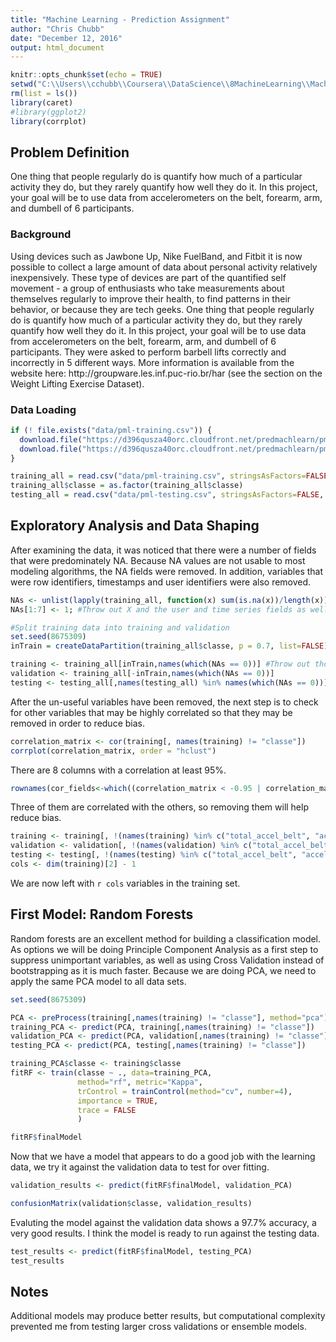 ```yaml
---
title: "Machine Learning - Prediction Assignment"
author: "Chris Chubb"
date: "December 12, 2016"
output: html_document
---
```


```r
knitr::opts_chunk$set(echo = TRUE)
setwd("C:\\Users\\cchubb\\Coursera\\DataScience\\8MachineLearning\\MachineLearning_PredictionAssignment")
rm(list = ls())
library(caret)
#library(ggplot2)
library(corrplot)

```

## Problem Definition

One thing that people regularly do is quantify how much of a particular activity they do, but they rarely quantify how well they do it. In this project, your goal will be to use data from accelerometers on the belt, forearm, arm, and dumbell of 6 participants.

### Background

Using devices such as Jawbone Up, Nike FuelBand, and Fitbit it is now possible to collect a large amount of data about personal activity relatively inexpensively. These type of devices are part of the quantified self movement - a group of enthusiasts who take measurements about themselves regularly to improve their health, to find patterns in their behavior, or because they are tech geeks. One thing that people regularly do is quantify how much of a particular activity they do, but they rarely quantify how well they do it. In this project, your goal will be to use data from accelerometers on the belt, forearm, arm, and dumbell of 6 participants. They were asked to perform barbell lifts correctly and incorrectly in 5 different ways. More information is available from the website here: http://groupware.les.inf.puc-rio.br/har (see the section on the Weight Lifting Exercise Dataset).

### Data Loading

```r
if (! file.exists("data/pml-training.csv")) {
  download.file("https://d396qusza40orc.cloudfront.net/predmachlearn/pml-training.csv", "data/pml-training.csv")
  download.file("https://d396qusza40orc.cloudfront.net/predmachlearn/pml-testing.csv", "data/pml-testing.csv")
}

training_all = read.csv("data/pml-training.csv", stringsAsFactors=FALSE, strip.white = TRUE, na.strings = c("", "NA", "#DIV/0!"))
training_all$classe = as.factor(training_all$classe)
testing_all = read.csv("data/pml-testing.csv", stringsAsFactors=FALSE, strip.white = TRUE, na.strings = c("", "NA", "#DIV/0!"))

```

## Exploratory Analysis and Data Shaping

After examining the data, it was noticed that there were a number of fields that were predominately NA. Because NA values are not usable to most modeling algorithms, the NA fields were removed. In addition, variables that were row identifiers, timestamps and user identifiers were also removed. 

```r
NAs <- unlist(lapply(training_all, function(x) sum(is.na(x))/length(x))) #What percentage of each column is NA 
NAs[1:7] <- 1; #Throw out X and the user and time series fields as well.

#Split training data into training and validation
set.seed(8675309)
inTrain = createDataPartition(training_all$classe, p = 0.7, list=FALSE)

training <- training_all[inTrain,names(which(NAs == 0))] #Throw out those predictors
validation <- training_all[-inTrain,names(which(NAs == 0))]
testing <- testing_all[,names(testing_all) %in% names(which(NAs == 0))]
```

After the un-useful variables have been removed, the next step is to check for other variables that may be highly correlated so that they may be removed in order to reduce bias. 

```r
correlation_matrix <- cor(training[, names(training) != "classe"])
corrplot(correlation_matrix, order = "hclust")
```

There are 8 columns with a correlation at least 95%. 
```r
rownames(cor_fields<-which((correlation_matrix < -0.95 | correlation_matrix > 0.95) & correlation_matrix != 1, arr.ind=TRUE))
```

Three of them are correlated with the others, so removing them will help reduce bias.

```r
training <- training[, !(names(training) %in% c("total_accel_belt", "accel_belt_z", "roll_belt"))]
validation <- validation[, !(names(validation) %in% c("total_accel_belt", "accel_belt_z", "roll_belt"))]
testing <- testing[, !(names(testing) %in% c("total_accel_belt", "accel_belt_z", "roll_belt"))]
cols <- dim(training)[2] - 1
```

We are now left with `r cols` variables in the training set. 

## First Model: Random Forests

Random forests are an excellent method for building a classification model. As options we will be doing Principle Component Analysis as a first step to suppress unimportant variables, as well as using Cross Validation instead of bootstrapping as it is much faster. Because we are doing PCA, we need to apply the same PCA model to all data sets.

```r
set.seed(8675309)

PCA <- preProcess(training[,names(training) != "classe"], method="pca")
training_PCA <- predict(PCA, training[,names(training) != "classe"])
validation_PCA <- predict(PCA, validation[,names(training) != "classe"])
testing_PCA <- predict(PCA, testing[,names(training) != "classe"])

training_PCA$classe <- training$classe 
fitRF <- train(classe ~ ., data=training_PCA, 
               method="rf", metric="Kappa",
               trControl = trainControl(method="cv", number=4),
               importance = TRUE,
               trace = FALSE
               )

fitRF$finalModel
```

Now that we have a model that appears to do a good job with the learning data, we try it against the validation data to test for over fitting. 

```r
validation_results <- predict(fitRF$finalModel, validation_PCA)

confusionMatrix(validation$classe, validation_results)
```

Evaluting the model against the validation data shows a 97.7% accuracy, a very good results. I think the model is ready to run against the testing data. 

```r
test_results <- predict(fitRF$finalModel, testing_PCA)
test_results
```

## Notes 

Additional models may produce better results, but computational complexity prevented me from testing larger cross validations or ensemble models. 


